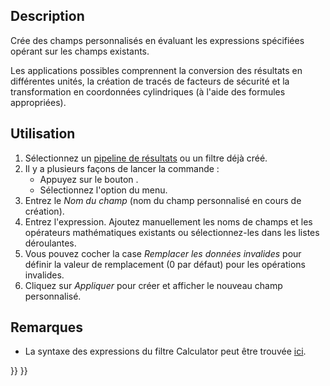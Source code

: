 <languages/>

{{Docnav/fr
|[[FEM_PostFilterDataAtPoint/fr|Données du filtre d'écrêtage du point]]
|[[FEM_PostCreateFunctionPlane/fr|Filtre fonction plan]]
|[[FEM_Workbench/fr|Atelier FEM]]
|IconL=FEM_PostFilterDataAtPoint.svg
|IconR=FEM_PostCreateFunctionPlane.svg
|IconC=Workbench_FEM.svg
}}

{{GuiCommand/fr
|Name=FEM PostFilterCalculator
|Name/fr=FEM Champs personnalisés de résultats
|MenuLocation=Résultats → Créer des champs personnalisés de résultats
|Workbenches=[[FEM_Workbench/fr|FEM]]
|SeeAlso=[[FEM_PostPipelineFromResult/fr|FEM Pipeline de résultats]], [[FEM_tutorial/fr|FEM Tutoriel]]
}}

==Description==

Crée des champs personnalisés en évaluant les expressions spécifiées opérant sur les champs existants.

Les applications possibles comprennent la conversion des résultats en différentes unités, la création de tracés de facteurs de sécurité et la transformation en coordonnées cylindriques (à l'aide des formules appropriées).

<span id="Usage"></span>
==Utilisation==

# Sélectionnez un [[FEM_PostPipelineFromResult/fr|pipeline de résultats]] ou un filtre déjà créé.
# Il y a plusieurs façons de lancer la commande :
#* Appuyez sur le bouton {{Button|[[Image:FEM_PostFilterCalculator.svg|16px]] [[FEM_PostFilterCalculator/fr|Créer des champs personnalisés de résultats]]}}.
#* Sélectionnez l'option {{MenuCommand|Résultats → [[Image:FEM_PostFilterCalculator.svg|16px]] Créer des champs personnalisés de résultats}} du menu.
# Entrez le ''Nom du champ'' (nom du champ personnalisé en cours de création).
# Entrez l'expression. Ajoutez manuellement les noms de champs et les opérateurs mathématiques existants ou sélectionnez-les dans les listes déroulantes.
# Vous pouvez cocher la case ''Remplacer les données invalides'' pour définir la valeur de remplacement (0 par défaut) pour les opérations invalides.
# Cliquez sur ''Appliquer'' pour créer et afficher le nouveau champ personnalisé.

<span id="Notes"></span>
==Remarques==

* La syntaxe des expressions du filtre Calculator peut être trouvée [https://www.paraview.org/paraview-docs/nightly/python/paraview.simple.Calculator.html ici].


{{Docnav/fr
|[[FEM_PostFilterDataAtPoint/fr|Données du filtre d'écrêtage du point]]
|[[FEM_PostCreateFunctionPlane/fr|Filtre fonction plan]]
|[[FEM_Workbench/fr|Atelier FEM]]
|IconL=FEM_PostFilterDataAtPoint.svg
|IconR=FEM_PostCreateFunctionPlane.svg
|IconC=Workbench_FEM.svg
}}

{{FEM Tools navi{{#translation:}}}}
{{Userdocnavi{{#translation:}}}}